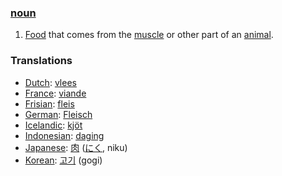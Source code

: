 === [[noun]] ===

# [[Food]] that comes from the [[muscle]] or other part of an [[animal]].

=== Translations ===

*[[Dutch]]: [[vlees]]
*[[France]]: [[viande]]
*[[Frisian]]: [[fleis]]
*[[German]]: [[Fleisch]]
*[[Icelandic]]: [[kjöt]]
*[[Indonesian]]: [[daging]]
*[[Japanese]]: [[肉]] ([[にく]], niku)
*[[Korean]]: [[고기]] (gogi)